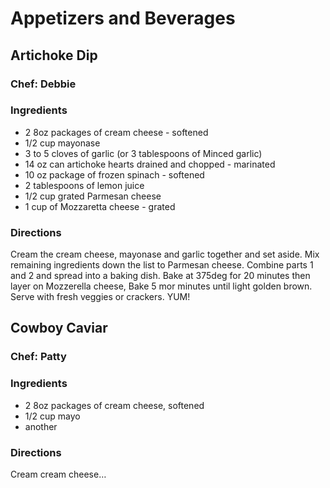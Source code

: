 # Appetizers and Beverages {#appetizers}

## Artichoke Dip

### Chef: Debbie

### Ingredients
- 2  8oz packages of cream cheese - softened
- 1/2 cup mayonase
- 3 to 5 cloves of garlic (or 3 tablespoons of Minced garlic)
- 14 oz can artichoke hearts drained and chopped - marinated
- 10 oz package of frozen spinach - softened
- 2  tablespoons of lemon juice
- 1/2 cup grated Parmesan cheese
- 1 cup of Mozzaretta cheese - grated

### Directions
Cream the cream cheese, mayonase and garlic together and set aside. Mix remaining ingredients down the list to Parmesan cheese. Combine parts 1 and 2 and spread into a baking dish. Bake at 375deg for 20 minutes then layer on Mozzerella cheese, Bake 5 mor minutes until light golden brown. Serve with fresh veggies or crackers. YUM!

## Cowboy Caviar

### Chef: Patty

### Ingredients
- 2  8oz packages of cream cheese, softened
- 1/2 cup mayo
- another

### Directions
Cream cream cheese...
